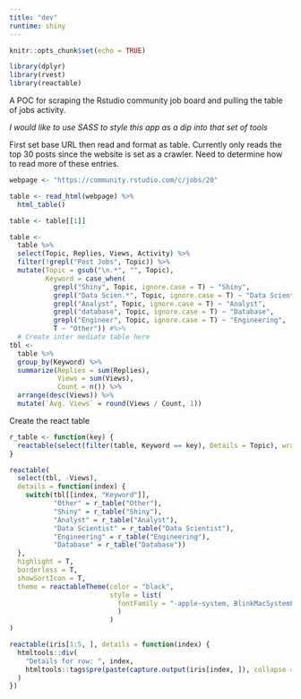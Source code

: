 ```yaml
---
title: "dev"
runtime: shiny
---
```


```r
knitr::opts_chunk$set(echo = TRUE)

library(dplyr)
library(rvest)
library(reactable)
```

A POC for scraping the Rstudio community job board and pulling the table of jobs activity.

*I would like to use SASS to style this app as a dip into that set of tools*

First set base URL then read and format as table. Currently only reads the top 30 posts since the website is set as a crawler. Need to determine how to read more of these entries.

```r
webpage <- "https://community.rstudio.com/c/jobs/20"

table <- read_html(webpage) %>% 
  html_table()

table <- table[[1]]

table <-
  table %>% 
  select(Topic, Replies, Views, Activity) %>%
  filter(!grepl("Post Jobs", Topic)) %>% 
  mutate(Topic = gsub("\n.*", "", Topic),
         Keyword = case_when(
           grepl("Shiny", Topic, ignore.case = T) ~ "Shiny",
           grepl("Data Scien.*", Topic, ignore.case = T) ~ "Data Scientist",
           grepl("Analyst", Topic, ignore.case = T) ~ "Analyst",
           grepl("database", Topic, ignore.case = T) ~ "Database",
           grepl("Engineer", Topic, ignore.case = T) ~ "Engineering",
           T ~ "Other")) #%>% 
  # Create inter mediate table here
tbl <- 
  table %>%   
  group_by(Keyword) %>% 
  summarize(Replies = sum(Replies),
            Views = sum(Views),
            Count = n()) %>% 
  arrange(desc(Views)) %>% 
  mutate(`Avg. Views` = round(Views / Count, 1))
```

Create the react table

```r
r_table <- function(key) {
  reactable(select(filter(table, Keyword == key), Details = Topic), wrap = T)
}

reactable(
  select(tbl, -Views),
  details = function(index) {
    switch(tbl[[index, "Keyword"]],
           "Other" = r_table("Other"),
           "Shiny" = r_table("Shiny"),
           "Analyst" = r_table("Analyst"),
           "Data Scientist" = r_table("Data Scientist"),
           "Engineering" = r_table("Engineering"),
           "Database" = r_table("Database"))
  },
  highlight = T,
  borderless = T,
  showSortIcon = T,
  theme = reactableTheme(color = "black", 
                         style = list(
                           fontFamily = "-apple-system, BlinkMacSystemFont, Segoe UI, Helvetica, Arial, sans-serif"
                           )
                         )
)
```


```r
reactable(iris[1:5, ], details = function(index) {
  htmltools::div(
    "Details for row: ", index,
    htmltools::tags$pre(paste(capture.output(iris[index, ]), collapse = "\n"))
  )
})
```


